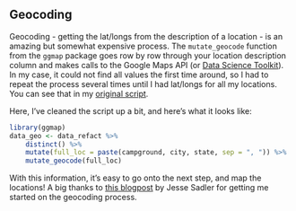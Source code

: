## Geocoding

Geocoding - getting the lat/longs from the description of a location - is an amazing but somewhat expensive process. The `mutate_geocode` function from the `ggmap` package goes row by row through your location description column and makes calls to the Google Maps API (or [Data Science Toolkit](http://www.datasciencetoolkit.org/about)). In my case, it could not find all values the first time around, so I had to repeat the process several times until I had lat/longs for all my locations. You can see that in my [original script](https://github.com/isteves/watsoncamp/blob/master/geocode_data.R).

Here, I've cleaned the script up a bit, and here's what it looks like:

```r
library(ggmap)
data_geo <- data_refact %>% 
    distinct() %>% 
    mutate(full_loc = paste(campground, city, state, sep = ", ")) %>% 
    mutate_geocode(full_loc)
```

With this information, it's easy to go onto the next step, and map the locations!  A big thanks to [this blogpost](https://www.jessesadler.com/post/geocoding-with-r/) by Jesse Sadler for getting me started on the geocoding process.